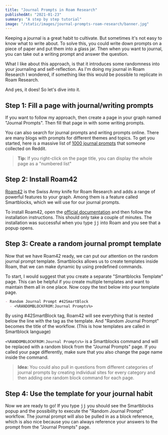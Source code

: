 ```yaml
---
title: "Journal Prompts in Roam Research"
publishedAt: "2021-01-23"
summary: "A step by step tutorial"
image: "/static/images/journal-prompts-roam-research/banner.jpg"
---
```


Keeping a journal is a great habit to cultivate. But sometimes it's not easy to know what to write about. To solve this, you could write down prompts on a piece of paper and put them into a glass jar. Then when you want to journal, you can take out a writing prompt and answer the question.

What I like about this approach, is that it introduces some randomness into your journaling and self-reflection. As I'm doing my journal in Roam Research I wondered, if something like this would be possible to replicate in Roam Research.

And yes, it does! So let's dive into it.

## Step 1: Fill a page with journal/writing prompts

If you want to follow my approach, then create a page in your graph named "Journal Prompts". Then fill that page in with some writing prompts.

You can also search for journal prompts and writing prompts online. There are many blogs with prompts for different themes and topics. To get you started, here is a massive list of [1000 journal prompts](https://www.reddit.com/r/JournalingIsArt/comments/13njgp/1000_prompts/) that someone collected on Reddit.

> **Tip:** If you right-click on the page title, you can display the whole page as a "numbered list"

## Step 2: Install Roam42

[Roam42](https://roamresearch.com/#/app/roamhacker/page/-1s5kPhyX) is the Swiss Army knife for Roam Research and adds a range of powerful features to your graph. Among them is a feature called Smartblocks, which we will use for our journal prompts.

To install Roam42, open the [official documentation](https://roamresearch.com/#/app/roamhacker/page/UeoxCm8rm) and then follow the installation instructions. This should only take a couple of minutes. The installation was successful when you type <kbd>jj</kbd> into Roam and you see that a popup opens.

## Step 3: Create a random journal prompt template

Now that we have Roam42 ready, we can put our attention on the random journal prompt template. Smartblocks allows us to create templates inside Roam, that we can make dynamic by using predefined commands.

To start, I would suggest that you create a separate "Smartblocks Template" page. This can be helpful if you create multiple templates and want to maintain them all in one place. Now copy the text below into your template page.

```md title="Journal Template"
- Random Journal Prompt #42SmartBlock
  - <%RANDOMBLOCKFROM:Journal Prompts%>
```

By using #42SmartBlock tag, Roam42 will see everything that is nested below the line with the tag as the template. And "Random Journal Prompt" becomes the title of the workflow. (This is how templates are called in Smartblock language)

`<%RANDOMBLOCKFROM:Journal Prompts%>` is a Smartblocks command and will be replaced with a random block from the "Journal Prompts" page. If you called your page differently, make sure that you also change the page name inside the command.

> **Idea:** You could also pull in questions from different categories of journal prompts by creating individual sites for every category and then adding one random block command for each page.

## Step 4: Use the template for your journal habit

Now we are ready to go! If you type <kbd>jj</kbd> you should see the Smartblocks popup and the possibility to execute the "Random Journal Prompt" workflow. The journal prompt will also be pulled in as a block reference, which is also nice because you can always reference your answers to the prompt from the "Journal Prompts" page.
